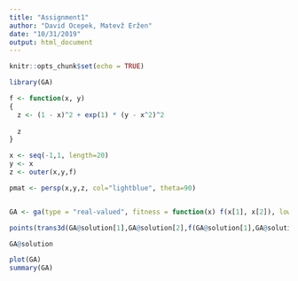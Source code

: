 ```yaml
---
title: "Assignment1"
author: "David Ocepek, Matevž Eržen"
date: "10/31/2019"
output: html_document
---
```


```r
knitr::opts_chunk$set(echo = TRUE)

library(GA)
```

```r

f <- function(x, y)
{
  z <- (1 - x)^2 + exp(1) * (y - x^2)^2
  
  z
}

x <- seq(-1,1, length=20)
y <- x
z <- outer(x,y,f)

pmat <- persp(x,y,z, col="lightblue", theta=90)


GA <- ga(type = "real-valued", fitness = function(x) f(x[1], x[2]), lower = c(-1, -1), upper = c(1, 1))

points(trans3d(GA@solution[1],GA@solution[2],f(GA@solution[1],GA@solution[2]),pmat), col="red")

GA@solution

plot(GA)
summary(GA)

```

